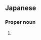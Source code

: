 ==Japanese==
{{ja-kanjitab|裕|樹}}

===Proper noun===
{{ja-pos|proper|ひろき}}

# {{given name|male|lang=ja|sort=ひろき}}